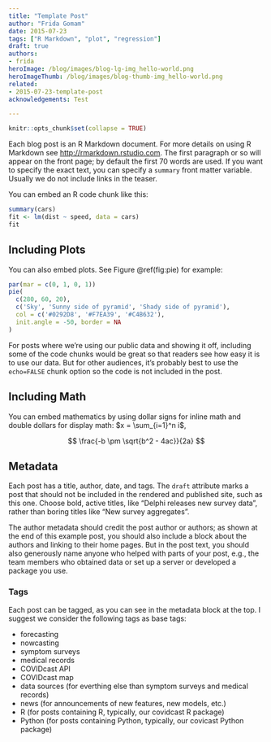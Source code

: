 ```yaml
---
title: "Template Post"
author: "Frida Gomam"
date: 2015-07-23
tags: ["R Markdown", "plot", "regression"]
draft: true
authors:
- frida
heroImage: /blog/images/blog-lg-img_hello-world.png
heroImageThumb: /blog/images/blog-thumb-img_hello-world.png
related:
- 2015-07-23-template-post
acknowledgements: Test

---
```


```r
knitr::opts_chunk$set(collapse = TRUE)
```

Each blog post is an R Markdown document. For more details on using R Markdown
see <http://rmarkdown.rstudio.com>. The first paragraph or so will appear on the
front page; by default the first 70 words are used. If you want to specify the 
exact text, you can specify a `summary` front matter variable. Usually we do
not include links in the teaser.

You can embed an R code chunk like this:

```r
summary(cars)
fit <- lm(dist ~ speed, data = cars)
fit
```

## Including Plots

You can also embed plots. See Figure \@ref(fig:pie) for example:

```r
par(mar = c(0, 1, 0, 1))
pie(
  c(280, 60, 20),
  c('Sky', 'Sunny side of pyramid', 'Shady side of pyramid'),
  col = c('#0292D8', '#F7EA39', '#C4B632'),
  init.angle = -50, border = NA
)
```

For posts where we're using our public data and showing it off, including some
of the code chunks would be great so that readers see how easy it is to use our
data. But for other audiences, it's probably best to use the `echo=FALSE` chunk
option so the code is not included in the post.

## Including Math

You can embed mathematics by using dollar signs for inline math and double
dollars for display math: $x = \sum_{i=1}^n i$,

$$
\frac{-b \pm \sqrt{b^2 - 4ac}}{2a}
$$

## Metadata

Each post has a title, author, date, and tags. The `draft` attribute marks a
post that should not be included in the rendered and published site, such as
this one. Choose bold, active titles, like "Delphi releases new survey data",
rather than boring titles like "New survey aggregates".

The author metadata should credit the post author or authors; as shown at the
end of this example post, you should also include a block about the authors and
linking to their home pages. But in the post text, you should also generously
name anyone who helped with parts of your post, e.g., the team members who
obtained data or set up a server or developed a package you use.

### Tags

Each post can be tagged, as you can see in the metadata block at the top. I
suggest we consider the following tags as base tags:

* forecasting
* nowcasting
* symptom surveys
* medical records
* COVIDcast API
* COVIDcast map
* data sources (for everthing else than symptom surveys and medical records)
* news (for announcements of new features, new models, etc.)
* R (for posts containing R, typically, our covidcast R package)
* Python (for posts containing Python, typically, our covicast Python package)